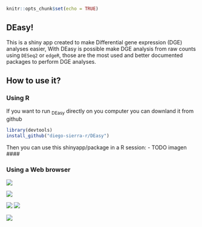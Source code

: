 ```r
knitr::opts_chunk$set(echo = TRUE)
```

## DEasy!

This is a shiny app created to make Differential gene expression (DGE) analyses easier, With DEasy is possible make DGE analysis from raw counts using `DESeq2` or `edgeR`, those are the most used and better documented packages to perform DGE analyses.

## How to use it?

### Using R

If you want to run ~DEasy~ directly on you computer you can downland it from github

```r
library(devtools)
install_github("diego-sierra-r/DEasy")
```

Then you can use this shinyapp/package in a R session: - TODO imagen \####

### Using a Web browser



![](images/samples_01.JPG) 

![](images/Counts_01.JPG) 

![](images/app_01.png)
![](images/app_02.png)

![](images/app_03.png)












